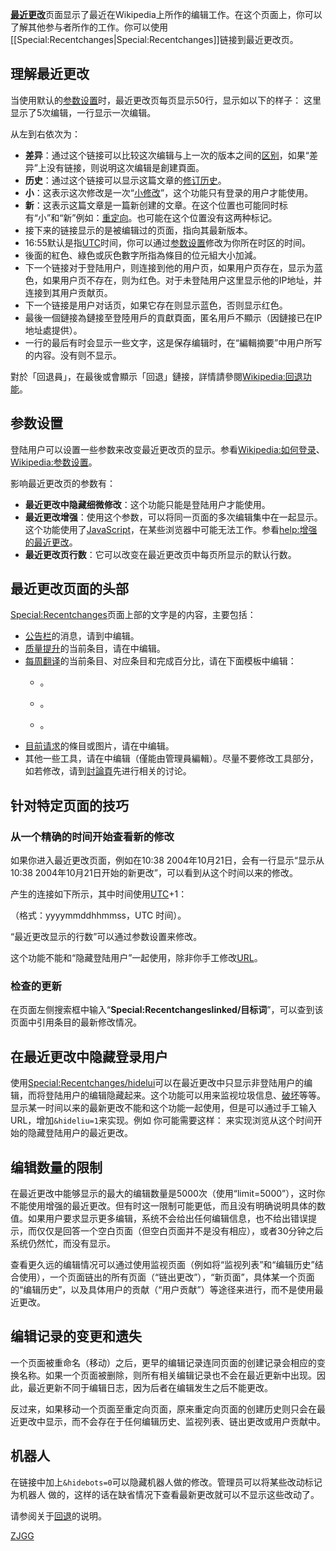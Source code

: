 {{NoteTA/MediaWiki|G1=specialpages|zh:最近更改;zh-hans:{{int:recentchanges}};zh-hant:{{int:recentchanges}}}}
{{元维基帮助文件|meta:Help:Recent_changes}}
{{读者手册导航}}
'''[[Special:Recentchanges|最近更改]]'''页面显示了最近在Wikipedia上所作的编辑工作。在这个页面上，你可以了解其他参与者所作的工作。你可以使用<nowiki>[[Special:Recentchanges|Special:Recentchanges]]</nowiki>链接到最近更改页。

==理解最近更改==

当使用默认的[[help:参数设置|参数设置]]时，最近更改页每页显示50行，显示如以下的样子：
{{quote|
{{Special:RecentChanges/limit=5}}
}}
这里显示了5次编辑，一行显示一次编辑。

从左到右依次为：
*'''差异'''：通过这个链接可以比较这次编辑与上一次的版本之间的[[help:不同修订版本之间的差异|区别]]，如果“差异”上没有链接，则说明这次编辑是創建頁面。
*'''历史'''：通过这个链接可以显示这篇文章的[[help:页面历史|修订历史]]。
*'''小'''：这表示这次修改是一次“[[help:小修改|小修改]]”，这个功能只有登录的用户才能使用。
*'''新'''：这表示这篇文章是一篇新创建的文章。在这个位置也可能同时标有“小”和“新”例如：[[Wikipedia:重定向|重定向]]。也可能在这个位置没有这两种标记。
*接下来的链接显示的是被编辑过的页面，指向其最新版本。
*16:55默认是指[[UTC|UTC]]时间，你可以通过[[Wikipedia:参数设置|参数设置]]修改为你所在时区的时间。
*後面的紅色、綠色或灰色數字所指為條目的位元組大小加減。
*下一个链接对于登陆用户，则连接到他的用户页，如果用户页存在，显示为蓝色，如果用户页不存在，则为红色。对于未登陆用户这里显示他的IP地址，并连接到其用户贡献页。
*下一个链接是用户对话页，如果它存在则显示蓝色，否则显示红色。
*最後一個鏈接為鏈接至登陸用戶的貢獻頁面，匿名用戶不顯示（因鏈接已在IP地址處提供）。
*一行的最后有时会显示一些文字，这是保存编辑时，在“編輯摘要”中用户所写的内容。没有则不显示。
對於「回退員」，在最後或會顯示「回退」鏈接，詳情請參閱[[Wikipedia:回退功能|Wikipedia:回退功能]]。

==参数设置==

登陆用户可以设置一些参数来改变最近更改页的显示。参看[[Wikipedia:如何登录|Wikipedia:如何登录]]、[[Wikipedia:参数设置|Wikipedia:参数设置]]。

影响最近更改页的参数有：
*'''最近更改中隐藏细微修改'''：这个功能只能是登陆用户才能使用。
*'''最近更改增强'''：使用这个参数，可以将同一页面的多次编辑集中在一起显示。这个功能使用了[[JavaScript|JavaScript]]，在某些浏览器中可能无法工作。参看[[help:增强的最近更改|help:增强的最近更改]]。
*'''最近更改页行数'''：它可以改变在最近更改页中每页所显示的默认行数。

==最近更改页面的头部==

[[Special:Recentchanges|Special:Recentchanges]]页面上部的文字是{{tl|Recentchanges}}的内容，主要包括：

*[[Wikipedia:公告欄|公告栏]]的消息，请到{{tl|Bulletin}}中编辑。
*[[Wikipedia:条目质量提升计划|质量提升]]的当前条目，请在{{tl|CurrentQA}}中编辑。
*[[Wikipedia:每周翻译|每周翻译]]的当前条目、对应条目和完成百分比，请在下面模板中编辑：
**{{tl|TOWitem}}。
**{{tl|TOWitemfrom}}。
**{{tl|TOWpercent}}。
*[[Wikipedia:条目请求|目前请求]]的條目或图片，请在{{tl|Recent changes article requests}}中编辑。
*其他一些工具，请在{{tl|Recentchanges}}中编辑（僅能由管理員編輯）。尽量不要修改工具部分，如若修改，请到[[Template_talk:Recentchanges|討論頁]]先进行相关的讨论。

==针对特定页面的技巧==

===从一个精确的时间开始查看新的修改===

如果你进入最近更改页面，例如在10:38 2004年10月21日，会有一行显示“显示从10:38 2004年10月21日开始的新更改”，可以看到从这个时间以来的修改。

产生的连接如下所示，其中时间使用[[UTC|UTC]]+1：

{{quote|<nowiki>http://zh.wikipedia.org/w/wiki.phtml?title=Special:Recentchanges&from=20030802064526</nowiki>}}

（格式：yyyymmddhhmmss，UTC 时间）。

“最近更改显示的行数”可以通过参数设置来修改。

这个功能不能和“隐藏登陆用户”一起使用，除非你手工修改[[URL|URL]]。

===检查{{int:recentchangeslinked}}的更新===

在页面左侧搜索框中输入“'''Special:Recentchangeslinked/目标词'''”，可以查到该页面中引用条目的最新修改情况。

==在最近更改中隐藏登录用户==

使用[[Special:Recentchanges/hidelui|Special:Recentchanges/hidelui]]可以在最近更改中只显示非登陆用户的编辑，而将登陆用户的编辑隐藏起来。这个功能可以用来监视垃圾信息、[[破坏|破坏]]等等。显示某一时间以来的最新更改不能和这个功能一起使用，但是可以通过手工输入URL，增加<tt>&hideliu=1</tt>来实现。例如
{{quote|<nowiki>http://zh.wikipedia.org/w/wiki.phtml?title=Special:Recentchanges&from=20030802064526</nowiki>}}
你可能需要这样：
{{quote|<nowiki>http://textbook.wikipedia.org/w/wiki.phtml?title=Special:Recentchanges&from=20030802064526&hideliu=1</nowiki>}}
来实现浏览从这个时间开始的隐藏登陆用户的最近更改。

==编辑数量的限制==

在最近更改中能够显示的最大的编辑数量是5000次（使用“limit=5000”），这时你不能使用增强的最近更改。但有时这一限制可能更低，而且没有明确说明具体的数值。如果用户要求显示更多编辑，系统不会给出任何编辑信息，也不给出错误提示，而仅仅是回答一个空白页面（但空白页面并不是没有相应），或者30分钟之后系统仍然忙，而没有显示。

查看更久远的编辑情况可以通过使用监视页面（例如将“监视列表”和“编辑历史”结合使用），一个页面链出的所有页面（“链出更改”），“新页面”，具体某一个页面的“编辑历史”，以及具体用户的贡献（“用户贡献”）等途径来进行，而不是使用最近更改。

== 编辑记录的变更和遗失 ==
一个页面被重命名（移动）之后，更早的编辑记录连同页面的创建记录会相应的变换名称。如果一个页面被删除，则所有相关编辑记录也不会在最近更新中出现。因此，最近更新不同于编辑日志，因为后者在编辑发生之后不能更改。

反过来，如果移动一个页面至重定向页面，原来重定向页面的创建历史则只会在最近更改中显示，而不会存在于任何编辑历史、监视列表、链出更改或用户贡献中。

==机器人==

在链接中加上<tt>&hidebots=0</tt>可以隐藏机器人做的修改。管理员可以将某些改动标记为机器人
做的，这样的话在缺省情况下查看最新更改就可以不显示这些改动了。

请参阅关于[[Help:如何把页面恢复到早期版本|回退]]的说明。

{{维基帮助导航}}

[[Category:帮助文档|ZJGG]]